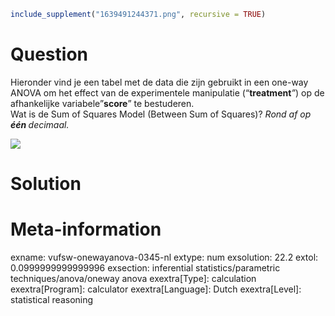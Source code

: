 ```r
include_supplement("1639491244371.png", recursive = TRUE)
```

Question
========
Hieronder vind je een tabel met de data die zijn gebruikt in een one-way
ANOVA om het effect van de experimentele manipulatie ("**treatment***"*)
op de afhankelijke variabele "**score**"* *te bestuderen.  
Wat is de Sum of Squares Model (Between Sum of Squares)? *Rond af op
**één **decimaal.*  
  
![](1639491244371.png)


Solution
========











Meta-information
================
exname: vufsw-onewayanova-0345-nl
extype: num
exsolution: 22.2
extol: 0.0999999999999996
exsection: inferential statistics/parametric techniques/anova/oneway anova
exextra[Type]: calculation
exextra[Program]: calculator
exextra[Language]: Dutch
exextra[Level]: statistical reasoning

